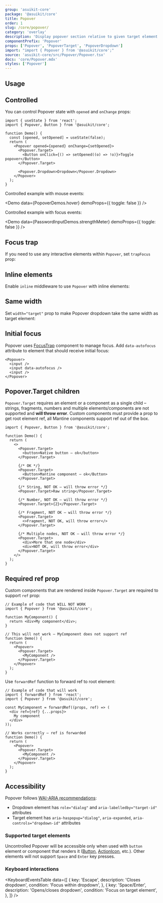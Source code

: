 ```yaml
---
group: 'asuikit-core'
package: '@asuikit/core'
title: Popover
order: 1
slug: /core/popover/
category: 'overlay'
description: 'Display popover section relative to given target element'
componentPrefix: 'Popover'
props: ['Popover', 'PopoverTarget', 'PopoverDropdown']
import: "import { Popover } from '@asuikit/core';"
source: 'asuikit-core/src/Popover/Popover.tsx'
docs: 'core/Popover.mdx'
styles: ['Popover']
---
```



## Usage

<Demo data={PopoverDemos.usage} />

## Controlled

You can control Popover state with `opened` and `onChange` props:

```tsx
import { useState } from 'react';
import { Popover, Button } from '@asuikit/core';

function Demo() {
  const [opened, setOpened] = useState(false);
  return (
    <Popover opened={opened} onChange={setOpened}>
      <Popover.Target>
        <Button onClick={() => setOpened((o) => !o)}>Toggle popover</Button>
      </Popover.Target>

      <Popover.Dropdown>Dropdown</Popover.Dropdown>
    </Popover>
  );
}
```

Controlled example with mouse events:

<Demo data={PopoverDemos.hover} demoProps={{ toggle: false }} />

Controlled example with focus events:

<Demo data={PasswordInputDemos.strengthMeter} demoProps={{ toggle: false }} />

## Focus trap

If you need to use any interactive elements within `Popover`, set `trapFocus` prop:

<Demo data={PopoverDemos.form} />

## Inline elements

Enable `inline` middleware to use `Popover` with inline elements:

<Demo data={PopoverDemos.inline} />

## Same width

Set `width="target"` prop to make Popover dropdown take the same width as target element:

<Demo data={PopoverDemos.sameWidth} />

## Initial focus

Popover uses [FocusTrap](/core/focus-trap/) component to manage focus.
Add `data-autofocus` attribute to element that should receive initial focus:

```tsx
<Popover>
  <input />
  <input data-autofocus />
  <input />
</Popover>
```

## Popover.Target children

`Popover.Target` requires an element or a component as a single child –
strings, fragments, numbers and multiple elements/components are not supported and **will throw error**.
Custom components must provide a prop to get root element ref, all Mantine components support ref out of the box.

```tsx
import { Popover, Button } from '@asuikit/core';

function Demo() {
  return (
    <>
      <Popover.Target>
        <button>Native button – ok</button>
      </Popover.Target>

      {/* OK */}
      <Popover.Target>
        <Button>Mantine component – ok</Button>
      </Popover.Target>

      {/* String, NOT OK – will throw error */}
      <Popover.Target>Raw string</Popover.Target>

      {/* Number, NOT OK – will throw error */}
      <Popover.Target>{2}</Popover.Target>

      {/* Fragment, NOT OK – will throw error */}
      <Popover.Target>
        <>Fragment, NOT OK, will throw error</>
      </Popover.Target>

      {/* Multiple nodes, NOT OK – will throw error */}
      <Popover.Target>
        <div>More that one node</div>
        <div>NOT OK, will throw error</div>
      </Popover.Target>
    </>
  );
}
```

## Required ref prop

Custom components that are rendered inside `Popover.Target` are required to support `ref` prop:

```tsx
// Example of code that WILL NOT WORK
import { Popover } from '@asuikit/core';

function MyComponent() {
  return <div>My component</div>;
}

// This will not work – MyComponent does not support ref
function Demo() {
  return (
    <Popover>
      <Popover.Target>
        <MyComponent />
      </Popover.Target>
    </Popover>
  );
}
```

Use `forwardRef` function to forward ref to root element:

```tsx
// Example of code that will work
import { forwardRef } from 'react';
import { Popover } from '@asuikit/core';

const MyComponent = forwardRef((props, ref) => (
  <div ref={ref} {...props}>
    My component
  </div>
));

// Works correctly – ref is forwarded
function Demo() {
  return (
    <Popover>
      <Popover.Target>
        <MyComponent />
      </Popover.Target>
    </Popover>
  );
}
```

## Accessibility

Popover follows [WAI-ARIA recommendations](https://www.w3.org/TR/wai-aria-practices-1.2/#dialog_modal):

- Dropdown element has `role="dialog"` and `aria-labelledby="target-id"` attributes
- Target element has `aria-haspopup="dialog"`, `aria-expanded`, `aria-controls="dropdown-id"` attributes

### Supported target elements

Uncontrolled Popover will be accessible only when used with `button` element or component that renders it ([Button](/core/button/), [ActionIcon](/core/action-icon/), etc.).
Other elements will not support `Space` and `Enter` key presses.

### Keyboard interactions

<KeyboardEventsTable
  data={[
    {
      key: 'Escape',
      description: 'Closes dropdown',
      condition: 'Focus within dropdown',
    },
    {
      key: 'Space/Enter',
      description: 'Opens/closes dropdown',
      condition: 'Focus on target element',
    },
  ]}
/>
